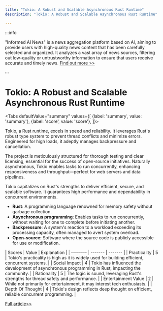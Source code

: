 ```yaml
---
title: "Tokio: A Robust and Scalable Asynchronous Rust Runtime"
description: "Tokio: A Robust and Scalable Asynchronous Rust Runtime"

---
```



:::info

"Informed AI News" is a news aggregation platform based on AI, aiming to provide users with high-quality news content that has been carefully selected and organized. It analyzes a vast array of news sources, filtering out low-quality or untrustworthy information to ensure that users receive accurate and timely news.  [Find out more >>](/)

:::

# Tokio: A Robust and Scalable Asynchronous Rust Runtime


<Tabs
	defaultValue="summary"
	values={[
	{label: 'summary', value: 'summary'},
	{label: 'score', value: 'score'},
]}>
<TabItem value="summary">


Tokio, a Rust runtime, excels in speed and reliability. It leverages Rust's robust type system to prevent thread conflicts and minimize errors. Engineered for high loads, it adeptly manages backpressure and cancellation.

The project is meticulously structured for thorough testing and clear licensing, essential for the success of open-source initiatives. Naturally asynchronous, Tokio enables tasks to run concurrently, enhancing responsiveness and throughput—perfect for web servers and data pipelines.

Tokio capitalizes on Rust's strengths to deliver efficient, secure, and scalable software. It guarantees high performance and dependability in concurrent environments.

* **Rust**: A programming language renowned for memory safety without garbage collection.
* **Asynchronous programming**: Enables tasks to run concurrently, without waiting for one to complete before initiating another.
* **Backpressure**: A system's reaction to a workload exceeding its processing capacity, often managed to avert system overload.
* **Open-source**: Software where the source code is publicly accessible for use or modification.
</TabItem>
<TabItem value="score">
	| Scores     | Value   | Explanation |
	| -------- | ------- | ------- |
	| Practicality  | 5    | Tokio's practicality is high as it is widely used for building efficient, concurrent systems.    |
	| Social Impact | 4     | Tokio has influenced the development of asynchronous programming in Rust, impacting the community.    |
	| Rationality    | 5    | The logic is sound, leveraging Rust's strengths for thread safety and performance.    |
	| Entertainment Value    | 2    | While not primarily for entertainment, it may interest tech enthusiasts.    |
	| Depth Of Thought    | 4    | Tokio's design reflects deep thought on efficient, reliable concurrent programming.    |
</TabItem>
</Tabs>

[Full article>>](https://github.com/tokio-rs/tokio)
